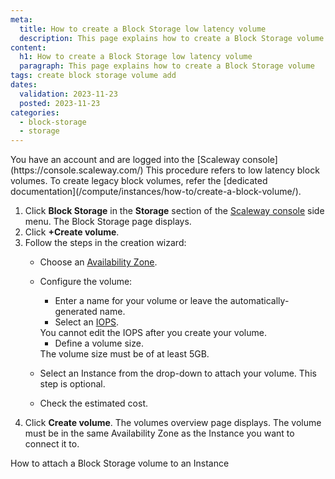 ```yaml
---
meta:
  title: How to create a Block Storage low latency volume
  description: This page explains how to create a Block Storage volume
content:
  h1: How to create a Block Storage low latency volume
  paragraph: This page explains how to create a Block Storage volume
tags: create block storage volume add
dates:
  validation: 2023-11-23
  posted: 2023-11-23
categories:
  - block-storage
  - storage
---
```


<Macro id="iam-requirements" />

<Message type="requirement">
  You have an account and are logged into the [Scaleway console](https://console.scaleway.com/)
</Message>

<Message type="important">
  This procedure refers to low latency block volumes. To create legacy block volumes, refer the [dedicated documentation](/compute/instances/how-to/create-a-block-volume/).
</Message>

1. Click **Block Storage** in the **Storage** section of the [Scaleway console](https://console.scaleway.com) side menu. The Block Storage page displays.
2. Click **+Create volume**.
3. Follow the steps in the creation wizard:
    - Choose an [Availability Zone](/compute/instances/concepts/#availability-zone).
    - Configure the volume:
        - Enter a name for your volume or leave the automatically-generated name.
        - Select an [IOPS](/storage/block/concepts/#iops).
        <Message type="important">
          You cannot edit the IOPS after you create your volume.
        </Message>

        - Define a volume size.
        <Message type="important">
          The volume size must be of at least 5GB.
        </Message>
    - Select an Instance from the drop-down to attach your volume. This step is optional.
    - Check the estimated cost.
4. Click **Create volume**. The volumes overview page displays.
    <Message type="important">
      The volume must be in the same Availability Zone as the Instance you want to connect it to.
    </Message>

<Navigation title="See also">
  <NextButton to="/storage/block/how-to/attach-a-volume/">How to attach a Block Storage volume to an Instance</NextButton>
</Navigation>
